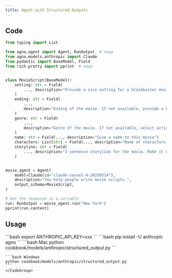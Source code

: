 ```yaml
---
title: Agent with Structured Outputs
---
```


## Code

```python cookbook/models/anthropic/structured_output.py
from typing import List

from agno.agent import Agent, RunOutput  # noqa
from agno.models.anthropic import Claude
from pydantic import BaseModel, Field
from rich.pretty import pprint  # noqa


class MovieScript(BaseModel):
    setting: str = Field(
        ..., description="Provide a nice setting for a blockbuster movie."
    )
    ending: str = Field(
        ...,
        description="Ending of the movie. If not available, provide a happy ending.",
    )
    genre: str = Field(
        ...,
        description="Genre of the movie. If not available, select action, thriller or romantic comedy.",
    )
    name: str = Field(..., description="Give a name to this movie")
    characters: List[str] = Field(..., description="Name of characters for this movie.")
    storyline: str = Field(
        ..., description="3 sentence storyline for the movie. Make it exciting!"
    )


movie_agent = Agent(
    model=Claude(id="claude-sonnet-4-20250514"),
    description="You help people write movie scripts.",
    output_schema=MovieScript,
)

# Get the response in a variable
run: RunOutput = movie_agent.run("New York")
pprint(run.content)
```

## Usage

<Steps>
  <Snippet file="create-venv-step.mdx" />

  <Step title="Set your API key">
    ```bash
    export ANTHROPIC_API_KEY=xxx
    ```
  </Step>

  <Step title="Install libraries">
    ```bash
    pip install -U anthropic agno
    ```
  </Step>

  <Step title="Run Agent">
    <CodeGroup>
    ```bash Mac
    python cookbook/models/anthropic/structured_output.py
    ```

    ```bash Windows
    python cookbook/models/anthropic/structured_output.py
    ```
    </CodeGroup>
  </Step>
</Steps>